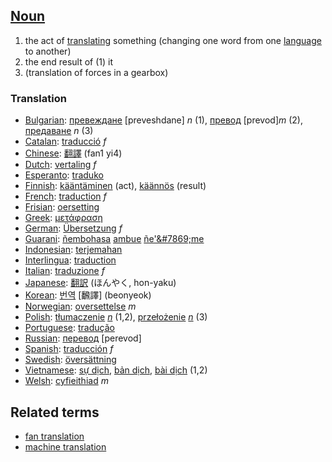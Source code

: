 == [[Noun]] == 
#the act of [[translate|translating]] something (changing one word from one [[language]] to another) 
#the end result of (1) it
#(translation of forces in a gearbox)

=== Translation ===
*[[Bulgarian]]: [[превеждане]] [preveshdane] ''n'' (1), [[превод]] [prevod]''m'' (2), [[предаване]] ''n'' (3)
*[[Catalan]]: [[traducció]] ''f''
*[[Chinese]]: [[翻譯]] (fan1 yi4)
*[[Dutch]]: [[vertaling]] ''f''
*[[Esperanto]]: [[traduko]]
*[[Finnish]]: [[kääntäminen]] (act), [[käännös]] (result)
*[[French]]: [[traduction]] ''f''
*[[Frisian]]: [[oersetting]]
*[[Greek]]: [[μετάφραση]]
*[[German]]: [[Übersetzung]] ''f''
*[[Guarani]]: [[ñembohasa]] [[ambue]] [[ñe'&#7869;]]me
*[[Indonesian]]: [[terjemah|terjemahan]]
*[[Interlingua]]: [[traduction]]
*[[Italian]]: [[traduzione]] ''f''
*[[Japanese]]: [[翻訳]] (ほんやく, hon-yaku)
*[[Korean]]: [[번역]] [飜譯] (beonyeok)
*[[Norwegian]]: [[oversettelse]] ''m''
*[[Polish]]: [[tłumaczenie]] ''[[neuter|n]]'' (1,2), [[przełożenie]] ''[[neuter|n]]'' (3)
*[[Portuguese]]: [[tradução]]
*[[Russian]]: [[перевод]] [perevod]
*[[Spanish]]: [[traducción]] ''f''
*[[Swedish]]: [[översättning]]
*[[Vietnamese]]: [[sự dịch]], [[bản dịch]], [[bài dịch]] (1,2)
*[[Welsh]]: [[cyfieithiad]] ''m''

== Related terms ==
*[[fan translation]]
*[[machine translation]]